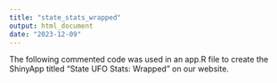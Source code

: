```yaml
---
title: "state_stats_wrapped"
output: html_document
date: "2023-12-09"
---
```


The following commented code was used in an app.R file to create the ShinyApp titled "State UFO Stats: Wrapped" on our website.

<!-- library(dplyr) -->
<!-- library(tidyverse) -->
<!-- library(tidyr) -->
<!-- library(data.table) -->
<!-- library(shinyWidgets) -->
<!-- library(DT) -->

<!-- states = read_csv("table-data.csv") |> filter(state != "District of Columbia")  -->
<!-- filt = read_csv("ufo_clean.csv") |> select(state, date_time, shape, duration_clean) |> -->
<!--   filter(state != "District of Columbia") |> -->
<!--   mutate(year = as.numeric(format(date_time, '%Y')))|> -->
<!--   rename(code = state) |> -->
<!--   drop_na() -->

<!-- filt = left_join(filt, states) -->

<!-- top_df = filt |> -->
<!--   group_by(state, year) |> -->
<!--   summarize(n_obs = n()) |> -->
<!--   drop_na() -->

<!-- duration = filt |> -->
<!--   group_by(state) |> -->
<!--   summarize(max_dur = max(duration_clean)) -->

<!-- shape = filt |> -->
<!--   group_by(state, shape)|> -->
<!--   summarize(pop_shape = n()) -->

<!-- copy = filt |> -->
<!--   group_by(state, shape)|> -->
<!--   summarize(pop_shape = n()) |> -->
<!--   slice(1) -->

<!-- library(shiny) -->

<!-- # Define UI for application that draws a histogram -->
<!-- ui <- fluidPage( -->

<!--   setBackgroundImage( -->
<!--     src = "https://wallpapercave.com/wp/wp4990451.jpg", -->
<!--     shinydashboard = FALSE -->

<!--   ), -->

<!--   tags$head( -->
<!--     tags$style( -->
<!--       HTML(" -->
<!--            /* Add your custom CSS code here */ -->
<!--            .well{ -->
<!--               background-color: rgba(0,0,0,0) !important; -->
<!--            } -->
<!--            body { -->
<!--              color: white; -->
<!--              font-family:'Courier New'; -->
<!--              font-weight: bold; -->
<!--            } -->

<!--            .dataTables_wrapper { -->
<!--           color: white; /* Set text color */ -->
<!--         } -->

<!--            .dataTables thead th { -->
<!--           background-color: rgba(255,255,255,0) !important; /* Set header background color */ -->
<!--           color: white !important; /* Set header text color */ -->
<!--         } -->

<!--         .dataTables tbody tr { -->
<!--           background-color: rgba(255,255,255,0) !important; /* Set row background color */ -->
<!--           color: black !important; /* Set row text color */ -->
<!--         } -->

<!--         .dataTables_filter label, .dataTables_paginate, .dataTables_info { -->
<!--           color: white !important; /* Set filter, pagination, and info text color */ -->
<!--         } -->

<!--       ") -->
<!--     ) -->
<!--   ), -->

<!--     # Application title -->
<!--     titlePanel("Top Year, Duration, and UFO Shape by State"), -->

<!--     sidebarLayout( -->
<!--       sidebarPanel( -->
<!--         tags$style( -->
<!--           type="text/css", ".span8 .well { background-color: #000000; }"), -->

<!--         selectizeInput(inputId= "state_", label= "State",  -->
<!--                        choices= states,  -->
<!--                        selected= states[1], -->
<!--                        multiple=F), -->
<!--       ), -->

<!--       mainPanel( -->
<!--         tags$style(HTML(" -->
<!--     #mytable tbody tr { -->
<!--       background-color: black; -->
<!--     } -->
<!--   ")), -->
<!--         dataTableOutput('table'), -->
<!--       ) -->
<!--     ) -->
<!-- ) -->

<!-- # Define server logic required to draw a histogram -->
<!-- server <- function(input, output, session) { -->

<!--   data <- data.table(top_df) -->
<!--   dur <- data.table(duration) -->
<!--   shap <- data.table(shape) -->

<!--   sorted <- reactive({ -->
<!--     data |> -->
<!--       filter(state == input$state_)|> -->
<!--       arrange(desc(n_obs))|> -->
<!--       select(-state) |> -->
<!--       rename(number_of_reports = n_obs, -->
<!--              year_with_max_reports = year)|> -->
<!--       slice(1) -->
<!--   }) -->

<!--   sorted_2 <- reactive({ -->
<!--     dur |> -->
<!--       filter(state == input$state_) |> -->
<!--       select(-state) |> -->
<!--       rename(max_duration = max_dur)|> -->
<!--       slice(1) -->
<!--   }) -->

<!--   sorted_3 <- reactive({ -->
<!--     shap |> -->
<!--       filter(state == input$state_) |> -->
<!--       arrange(desc(pop_shape)) |> -->
<!--       select(-state, -pop_shape) |> -->
<!--       rename(most_popular_shape = shape)|> -->
<!--       slice(1) -->
<!--   }) -->

<!--   output$table <- renderDataTable({ -->
<!--     datatable( -->
<!--       cbind(sorted(), sorted_2(), sorted_3()),  -->
<!--       rownames = FALSE, -->
<!--       options = list( -->
<!--         columnDefs = list( -->
<!--           list(targets = 1, className = formatStyle('column', textAlign = 'center')) -->
<!--         )) -->
<!--       ) -->

<!--   }) -->

<!-- } -->

<!-- # Run the application  -->
<!-- shinyApp(ui = ui, server = server) -->
